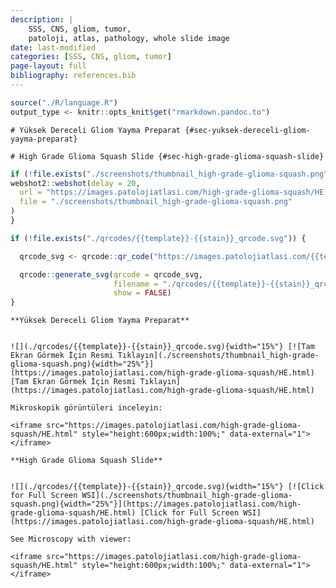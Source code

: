 ```yaml
---
description: |
    SSS, CNS, gliom, tumor,
    patoloji, atlas, pathology, whole slide image
date: last-modified
categories: [SSS, CNS, gliom, tumor]
page-layout: full
bibliography: references.bib
---
```


```r
source("./R/language.R")
output_type <- knitr::opts_knit$get("rmarkdown.pandoc.to")
```




:::: {.content-hidden when-format="pdf"}





::::





:::: {.content-visible when-format="pdf"}






::::


```asis
# Yüksek Dereceli Gliom Yayma Preparat {#sec-yuksek-dereceli-gliom-yayma-preparat}
```

```asis
# High Grade Glioma Squash Slide {#sec-high-grade-glioma-squash-slide}
```

```r
if (!file.exists("./screenshots/thumbnail_high-grade-glioma-squash.png")) {
webshot2::webshot(delay = 20,
  url = "https://images.patolojiatlasi.com/high-grade-glioma-squash/HE.html",
  file = "./screenshots/thumbnail_high-grade-glioma-squash.png"
)
}
```

```r
if (!file.exists("./qrcodes/{{template}}-{{stain}}_qrcode.svg")) {

  qrcode_svg <- qrcode::qr_code("https://images.patolojiatlasi.com/{{template}}/{{stain}}.html")

  qrcode::generate_svg(qrcode = qrcode_svg,
                       filename = "./qrcodes/{{template}}-{{stain}}_qrcode.svg",
                       show = FALSE)
}
```





:::: {.content-hidden when-format="pdf"}





::::





:::: {.content-visible when-format="pdf"}






::::


```asis

**Yüksek Dereceli Gliom Yayma Preparat**


![](./qrcodes/{{template}}-{{stain}}_qrcode.svg){width="15%"} [![Tam Ekran Görmek İçin Resmi Tıklayın](./screenshots/thumbnail_high-grade-glioma-squash.png){width="25%"}](https://images.patolojiatlasi.com/high-grade-glioma-squash/HE.html) [Tam Ekran Görmek İçin Resmi Tıklayın](https://images.patolojiatlasi.com/high-grade-glioma-squash/HE.html)

```


```asis

Mikroskopik görüntüleri inceleyin:

<iframe src="https://images.patolojiatlasi.com/high-grade-glioma-squash/HE.html" style="height:600px;width:100%;" data-external="1"></iframe>

```

```asis

**High Grade Glioma Squash Slide**


![](./qrcodes/{{template}}-{{stain}}_qrcode.svg){width="15%"} [![Click for Full Screen WSI](./screenshots/thumbnail_high-grade-glioma-squash.png){width="25%"}](https://images.patolojiatlasi.com/high-grade-glioma-squash/HE.html) [Click for Full Screen WSI](https://images.patolojiatlasi.com/high-grade-glioma-squash/HE.html)

```

```asis

See Microscopy with viewer: 

<iframe src="https://images.patolojiatlasi.com/high-grade-glioma-squash/HE.html" style="height:600px;width:100%;" data-external="1"></iframe>

```
